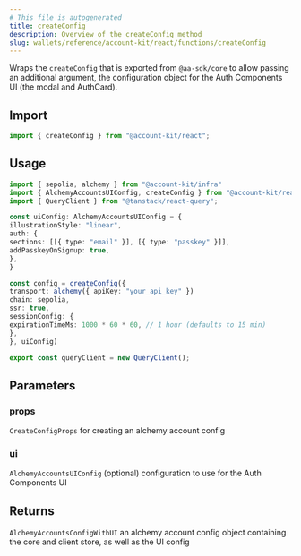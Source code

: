 ```yaml
---
# This file is autogenerated
title: createConfig
description: Overview of the createConfig method
slug: wallets/reference/account-kit/react/functions/createConfig
---
```


Wraps the `createConfig` that is exported from `@aa-sdk/core` to allow passing
an additional argument, the configuration object for the Auth Components UI
(the modal and AuthCard).

## Import

```ts
import { createConfig } from "@account-kit/react";
```

## Usage

```ts
import { sepolia, alchemy } from "@account-kit/infra"
import { AlchemyAccountsUIConfig, createConfig } from "@account-kit/react"
import { QueryClient } from "@tanstack/react-query";

const uiConfig: AlchemyAccountsUIConfig = {
illustrationStyle: "linear",
auth: {
sections: [[{ type: "email" }], [{ type: "passkey" }]],
addPasskeyOnSignup: true,
},
}

const config = createConfig({
transport: alchemy({ apiKey: "your_api_key" })
chain: sepolia,
ssr: true,
sessionConfig: {
expirationTimeMs: 1000 * 60 * 60, // 1 hour (defaults to 15 min)
},
}, uiConfig)

export const queryClient = new QueryClient();
```

## Parameters

### props

`CreateConfigProps`
for creating an alchemy account config

### ui

`AlchemyAccountsUIConfig`
(optional) configuration to use for the Auth Components UI

## Returns

`AlchemyAccountsConfigWithUI`
an alchemy account config object containing the core and client store, as well as the UI config
